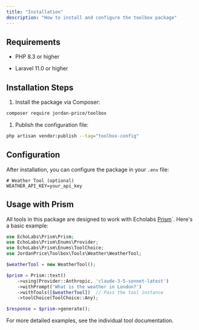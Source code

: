 ```yaml
---
title: "Installation"
description: "How to install and configure the toolbox package"
---
```


## Requirements

* PHP 8.3 or higher

* Laravel 11.0 or higher

## Installation Steps

1. Install the package via Composer:

```bash
composer require jordan-price/toolbox
```

1. Publish the configuration file:

```bash
php artisan vendor:publish --tag="toolbox-config"
```

## Configuration

After installation, you can configure the package in your `.env` file:

```env
# Weather Tool (optional)
WEATHER_API_KEY=your_api_key
```

## Usage with Prism

All tools in this package are designed to work with Echolabs [Prism](https://prism.echolabs.dev/getting-started/introduction.html)\`. Here's a basic example:

```php
use EchoLabs\Prism\Prism;
use EchoLabs\Prism\Enums\Provider;
use EchoLabs\Prism\Enums\ToolChoice;
use JordanPrice\Toolbox\Tools\Weather\WeatherTool;

$weatherTool = new WeatherTool();

$prism = Prism::text()
    ->using(Provider::Anthropic, 'claude-3-5-sonnet-latest')
    ->withPrompt('What is the weather in London?')
    ->withTools([$weatherTool])  // Pass the tool instance
    ->toolChoice(ToolChoice::Any);

$response = $prism->generate();
```

For more detailed examples, see the individual tool documentation.